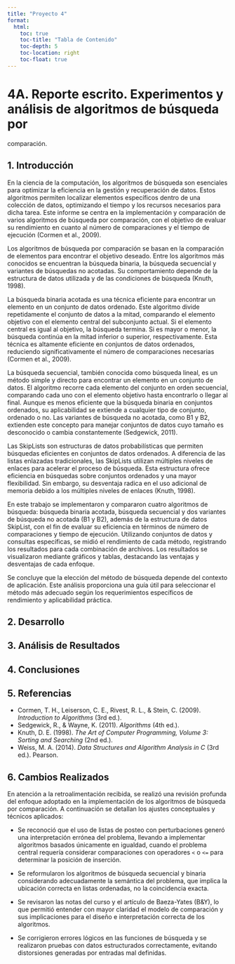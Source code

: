 ```yaml
---
title: "Proyecto 4"
format:
  html:
    toc: true
    toc-title: "Tabla de Contenido"
    toc-depth: 5
    toc-location: right
    toc-float: true
---
```


# 4A. Reporte escrito. Experimentos y análisis de algoritmos de búsqueda por
comparación.

## 1. Introducción
En la ciencia de la computación, los algoritmos de búsqueda son esenciales para optimizar la eficiencia en la gestión y recuperación de datos. Estos algoritmos permiten localizar elementos específicos dentro de una colección de datos, optimizando el tiempo y los recursos necesarios para dicha tarea. Este informe se centra en la implementación y comparación de varios algoritmos de búsqueda por comparación, con el objetivo de evaluar su rendimiento en cuanto al número de comparaciones y el tiempo de ejecución (Cormen et al., 2009).

Los algoritmos de búsqueda por comparación se basan en la comparación de elementos para encontrar el objetivo deseado. Entre los algoritmos más conocidos se encuentran la búsqueda binaria, la búsqueda secuencial y variantes de búsquedas no acotadas. Su comportamiento depende de la estructura de datos utilizada y de las condiciones de búsqueda (Knuth, 1998).

La búsqueda binaria acotada es una técnica eficiente para encontrar un elemento en un conjunto de datos ordenado. Este algoritmo divide repetidamente el conjunto de datos a la mitad, comparando el elemento objetivo con el elemento central del subconjunto actual. Si el elemento central es igual al objetivo, la búsqueda termina. Si es mayor o menor, la búsqueda continúa en la mitad inferior o superior, respectivamente. Esta técnica es altamente eficiente en conjuntos de datos ordenados, reduciendo significativamente el número de comparaciones necesarias (Cormen et al., 2009).

La búsqueda secuencial, también conocida como búsqueda lineal, es un método simple y directo para encontrar un elemento en un conjunto de datos. El algoritmo recorre cada elemento del conjunto en orden secuencial, comparando cada uno con el elemento objetivo hasta encontrarlo o llegar al final. Aunque es menos eficiente que la búsqueda binaria en conjuntos ordenados, su aplicabilidad se extiende a cualquier tipo de conjunto, ordenado o no. Las variantes de búsqueda no acotada, como B1 y B2, extienden este concepto para manejar conjuntos de datos cuyo tamaño es desconocido o cambia constantemente (Sedgewick, 2011).

Las SkipLists son estructuras de datos probabilísticas que permiten búsquedas eficientes en conjuntos de datos ordenados. A diferencia de las listas enlazadas tradicionales, las SkipLists utilizan múltiples niveles de enlaces para acelerar el proceso de búsqueda. Esta estructura ofrece eficiencia en búsquedas sobre conjuntos ordenados y una mayor flexibilidad. Sin embargo, su desventaja radica en el uso adicional de memoria debido a los múltiples niveles de enlaces (Knuth, 1998).

En este trabajo se implementaron y compararon cuatro algoritmos de búsqueda: búsqueda binaria acotada, búsqueda secuencial y dos variantes de búsqueda no acotada (B1 y B2), además de la estructura de datos SkipList, con el fin de evaluar su eficiencia en términos de número de comparaciones y tiempo de ejecución. Utilizando conjuntos de datos y consultas específicas, se midió el rendimiento de cada método, registrando los resultados para cada combinación de archivos. Los resultados se visualizaron mediante gráficos y tablas, destacando las ventajas y desventajas de cada enfoque.

Se concluye que la elección del método de búsqueda depende del contexto de aplicación. Este análisis proporciona una guía útil para seleccionar el método más adecuado según los requerimientos específicos de rendimiento y aplicabilidad práctica.


## 2. Desarrollo


## 3. Análisis de Resultados


## 4. Conclusiones


## 5. Referencias
- Cormen, T. H., Leiserson, C. E., Rivest, R. L., & Stein, C. (2009). *Introduction to Algorithms* (3rd ed.).
- Sedgewick, R., & Wayne, K. (2011). *Algorithms* (4th ed.).
- Knuth, D. E. (1998). *The Art of Computer Programming, Volume 3: Sorting and Searching* (2nd ed.).
- Weiss, M. A. (2014). *Data Structures and Algorithm Analysis in C* (3rd ed.). Pearson.


## 6. Cambios Realizados
En atención a la retroalimentación recibida, se realizó una revisión profunda del enfoque adoptado en la implementación de los algoritmos de búsqueda por comparación. A continuación se detallan los ajustes conceptuales y técnicos aplicados:

- Se reconoció que el uso de listas de posteo con perturbaciones generó una interpretación errónea del problema, llevando a implementar algoritmos basados únicamente en igualdad, cuando el problema central requería considerar comparaciones con operadores `<` o `<=` para determinar la posición de inserción.

- Se reformularon los algoritmos de búsqueda secuencial y binaria considerando adecuadamente la semántica del problema, que implica la ubicación correcta en listas ordenadas, no la coincidencia exacta.

- Se revisaron las notas del curso y el artículo de Baeza-Yates (B&Y), lo que permitió entender con mayor claridad el modelo de comparación y sus implicaciones para el diseño e interpretación correcta de los algoritmos.

- Se corrigieron errores lógicos en las funciones de búsqueda y se realizaron pruebas con datos estructurados correctamente, evitando distorsiones generadas por entradas mal definidas.
